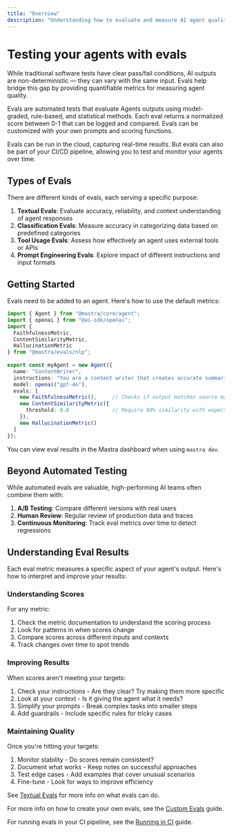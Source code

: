 ```yaml
---
title: "Overview"
description: "Understanding how to evaluate and measure AI agent quality using Mastra evals."
---
```


# Testing your agents with evals

While traditional software tests have clear pass/fail conditions, AI outputs are non-deterministic — they can vary with the same input. Evals help bridge this gap by providing quantifiable metrics for measuring agent quality.

Evals are automated tests that evaluate Agents outputs using model-graded, rule-based, and statistical methods. Each eval returns a normalized score between 0-1 that can be logged and compared. Evals can be customized with your own prompts and scoring functions.

Evals can be run in the cloud, capturing real-time results. But evals can also be part of your CI/CD pipeline, allowing you to test and monitor your agents over time.

## Types of Evals

There are different kinds of evals, each serving a specific purpose:

1. **Textual Evals**: Evaluate accuracy, reliability, and context understanding of agent responses
2. **Classification Evals**: Measure accuracy in categorizing data based on predefined categories
3. **Tool Usage Evals**: Assess how effectively an agent uses external tools or APIs
4. **Prompt Engineering Evals**: Explore impact of different instructions and input formats

## Getting Started

Evals need to be added to an agent. Here's how to use the default metrics:

```typescript copy showLineNumbers filename="src/mastra/agents/index.ts"
import { Agent } from "@mastra/core/agent";
import { openai } from "@ai-sdk/openai";
import { 
  FaithfulnessMetric,
  ContentSimilarityMetric,
  HallucinationMetric 
} from "@mastra/evals/nlp";
 
export const myAgent = new Agent({
  name: "ContentWriter",
  instructions: "You are a content writer that creates accurate summaries",
  model: openai("gpt-4o"),
  evals: [
    new FaithfulnessMetric(),     // Checks if output matches source material
    new ContentSimilarityMetric({
      threshold: 0.8              // Require 80% similarity with expected output
    }),
    new HallucinationMetric()
  ]
});
```

You can view eval results in the Mastra dashboard when using `mastra dev`.

## Beyond Automated Testing

While automated evals are valuable, high-performing AI teams often combine them with:

1. **A/B Testing**: Compare different versions with real users
2. **Human Review**: Regular review of production data and traces
3. **Continuous Monitoring**: Track eval metrics over time to detect regressions

## Understanding Eval Results

Each eval metric measures a specific aspect of your agent's output. Here's how to interpret and improve your results:

### Understanding Scores
For any metric:
1. Check the metric documentation to understand the scoring process
2. Look for patterns in when scores change
3. Compare scores across different inputs and contexts
4. Track changes over time to spot trends

### Improving Results
When scores aren't meeting your targets:
1. Check your instructions - Are they clear? Try making them more specific
2. Look at your context - Is it giving the agent what it needs?
3. Simplify your prompts - Break complex tasks into smaller steps
4. Add guardrails - Include specific rules for tricky cases

### Maintaining Quality
Once you're hitting your targets:
1. Monitor stability - Do scores remain consistent?
2. Document what works - Keep notes on successful approaches
3. Test edge cases - Add examples that cover unusual scenarios
4. Fine-tune - Look for ways to improve efficiency


See [Textual Evals](/docs/evals/textual-evals) for more info on what evals can do.

For more info on how to create your own evals, see the [Custom Evals](/docs/evals/02-custom-eval) guide.

For running evals in your CI pipeline, see the [Running in CI](/docs/evals/running-in-ci) guide.
